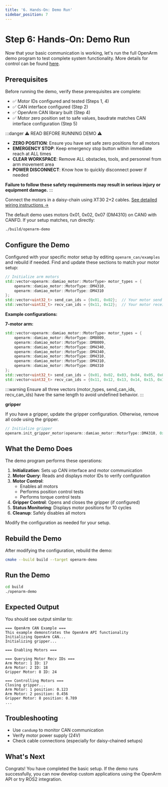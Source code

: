 ```yaml
---
title: '6. Hands-On: Demo Run'
sidebar_position: 7
---
```


# Step 6: Hands-On: Demo Run

Now that your basic communication is working, let's run the full OpenArm demo program to test complete system functionality.
More details for control can be found [here](../can).

## Prerequisites

Before running the demo, verify these prerequisites are complete:
- ✅ Motor IDs configured and tested (Steps 1, 4)
- ✅ CAN interface configured (Step 2)
- ✅ OpenArm CAN library built (Step 4)
- ✅ Motor zero position set to safe values, baudrate matches CAN interface configuration (Step 5)

:::danger ⚠️ READ BEFORE RUNNING DEMO ⚠️

- **ZERO POSITION**: Ensure you have set safe zero positions for all motors
- **EMERGENCY STOP**: Keep emergency stop button within immediate reach at ALL times
- **CLEAR WORKSPACE**: Remove ALL obstacles, tools, and personnel from arm movement area
- **POWER DISCONNECT**: Know how to quickly disconnect power if needed

**Failure to follow these safety requirements may result in serious injury or equipment damage.**
:::



Connect the motors in a daisy-chain using XT30 2+2 cables. [See detailed wiring instructions →](/hardware/electronics-guide/arm-wiring-and-casing)

The default demo uses motors 0x01, 0x02, 0x07 (DM4310) on CAN0 with CANFD. If your setup matches, run directly:

```bash
./build/openarm-demo
```

## Configure the Demo

Configured with your specific motor setup by editing `openarm_can/examples` and rebuild if needed.
Find and update these sections to match your motor setup:

```cpp
// Initialize arm motors
std::vector<openarm::damiao_motor::MotorType> motor_types = {
    openarm::damiao_motor::MotorType::DM4310,
    openarm::damiao_motor::MotorType::DM4310
};
std::vector<uint32_t> send_can_ids = {0x01, 0x02};  // Your motor send IDs
std::vector<uint32_t> recv_can_ids = {0x11, 0x12};  // Your motor receive IDs
```

**Example configurations:**

**7-motor arm:**
```cpp
std::vector<openarm::damiao_motor::MotorType> motor_types = {
    openarm::damiao_motor::MotorType::DM8009,
    openarm::damiao_motor::MotorType::DM8009,
    openarm::damiao_motor::MotorType::DM4340,
    openarm::damiao_motor::MotorType::DM4340,
    openarm::damiao_motor::MotorType::DM4310,
    openarm::damiao_motor::MotorType::DM4310,
    openarm::damiao_motor::MotorType::DM4310
};
std::vector<uint32_t> send_can_ids = {0x01, 0x02, 0x03, 0x04, 0x05, 0x06, 0x07};
std::vector<uint32_t> recv_can_ids = {0x11, 0x12, 0x13, 0x14, 0x15, 0x16, 0x17};
```

:::warning
Ensure all three vectors (motor_types, send_can_ids, recv_can_ids) have the same length to avoid undefined behavior.
:::


**gripper**

If you have a gripper, update the gripper configuration. Otherwise, remove all code using the gripper.

```cpp
// Initialize gripper
openarm.init_gripper_motor(openarm::damiao_motor::MotorType::DM4310, 0x08, 0x18);
```


## What the Demo Does

The demo program performs these operations:

1. **Initialization**: Sets up CAN interface and motor communication
2. **Motor Query**: Reads and displays motor IDs to verify configuration
3. **Motor Control**:
   - Enables all motors
   - Performs position control tests
   - Performs torque control tests
4. **Gripper Control**: Opens and closes the gripper (if configured)
5. **Status Monitoring**: Displays motor positions for 10 cycles
6. **Cleanup**: Safely disables all motors

Modify the configuration as needed for your setup.

## Rebuild the Demo

After modifying the configuration, rebuild the demo:

```bash
cmake --build build --target openarm-demo
```

## Run the Demo

```bash
cd build
./openarm-demo
```

## Expected Output

You should see output similar to:

```
=== OpenArm CAN Example ===
This example demonstrates the OpenArm API functionality
Initializing OpenArm CAN...
Initializing gripper...

=== Enabling Motors ===

=== Querying Motor Recv IDs ===
Arm Motor: 1 ID: 17
Arm Motor: 2 ID: 18
Gripper Motor: 8 ID: 24

=== Controlling Motors ===
Closing gripper...
Arm Motor: 1 position: 0.123
Arm Motor: 2 position: 0.456
Gripper Motor: 8 position: 0.789
...
```

## Troubleshooting

- Use `candump` to monitor CAN communication
- Verify motor power supply (24V)
- Check cable connections (especially for daisy-chained setups)


## What's Next

Congrats! You have completed the basic setup.
If the demo runs successfully, you can now develop custom applications using the OpenArm API or try ROS2 integration.